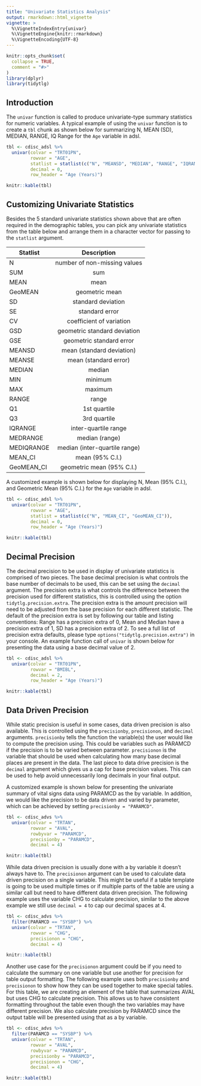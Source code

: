 ```yaml
---
title: "Univariate Statistics Analysis"
output: rmarkdown::html_vignette
vignette: >
  %\VignetteIndexEntry{univar}
  %\VignetteEngine{knitr::rmarkdown}
  %\VignetteEncoding{UTF-8}
---
```


```r
knitr::opts_chunk$set(
  collapse = TRUE,
  comment = "#>"
)
library(dplyr)
library(tidytlg)
```

## Introduction

The `univar` function is called to produce univariate-type summary statistics for numeric variables. A typical example of using the `univar` function is to create a `tbl` chunk as shown below for summarizing N, MEAN (SD), MEDIAN, RANGE, IQ Range for the `Age` variable in adsl. 

```r
tbl <- cdisc_adsl %>% 
  univar(colvar = "TRT01PN", 
         rowvar = "AGE", 
         statlist = statlist(c("N", "MEANSD", "MEDIAN", "RANGE", "IQRANGE")),
         decimal = 0,
         row_header = "Age (Years)")

knitr::kable(tbl)
```


## Customizing Univariate Statistics

Besides the 5 standard univariate statistics shown above that are often required in the demographic tables, you can pick any univariate statistics from the table below and arrange them in a character vector for passing to the `statlist` argument.

| Statlist   |          Description          |
|------------|:-----------------------------:|
| N          | number of non-missing values  |
| SUM        |              sum              |
| MEAN       |             mean              |
| GeoMEAN    |        geometric mean         |
| SD         |      standard deviation       |
| SE         |        standard error         |
| CV         |   coefficient of variation    |
| GSD        | geometric standard deviation  |
| GSE        |   geometric standard error    |
| MEANSD     |   mean (standard deviation)   |
| MEANSE     |     mean (standard error)     |
| MEDIAN     |            median             |
| MIN        |            minimum            |
| MAX        |            maximum            |
| RANGE      |             range             |
| Q1         |         1st quartile          |
| Q3         |         3rd quartile          |
| IQRANGE    |     inter-quartile range      |
| MEDRANGE   |        median (range)         |
| MEDIQRANGE | median (inter-quartile range) |
| MEAN_CI    |        mean (95% C.I.)        |
| GeoMEAN_CI |   geometric mean (95% C.I.)   |

A customized example is shown below for displaying N, Mean (95% C.I.), and Geometric Mean (95% C.I.) for the `Age` variable in adsl.

```r
tbl <- cdisc_adsl %>% 
  univar(colvar = "TRT01PN", 
         rowvar = "AGE", 
         statlist = statlist(c("N", "MEAN_CI", "GeoMEAN_CI")),
         decimal = 0,
         row_header = "Age (Years)")

knitr::kable(tbl)
```

## Decimal Precision

The decimal precision to be used in display of univariate statistics is comprised of two pieces.  The base decimal precision is what controls the base number of decimals to be used, this can be set using the `decimal` argument.  The precision extra is what controls the difference between the precision used for different statistics, this is controlled using the option `tidytlg.precision.extra`.  The precision extra is the amount precision will need to be adjusted from the base precision for each different statistic. The default of the precision extra is set by following our table and listing conventions: Range has a precision extra of 0, Mean and Median have a precision extra of 1, SD has a precision extra of 2. To see a full list of precision extra defaults, please type `options("tidytlg.precision.extra")` in your console. An example function call of `univar` is shown below for presenting the data using a base decimal value of 2.

```r
tbl <- cdisc_adsl %>% 
  univar(colvar = "TRT01PN", 
         rowvar = "BMIBL", 
         decimal = 2,
         row_header = "Age (Years)")

knitr::kable(tbl)
```

## Data Driven Precision

While static precision is useful in some cases, data driven precision is also available.  This is controlled using the `precisionby`, `precisionon`, and `decimal` arguments.  `precisionby` tells the function the variable(s) the user would like to compute the precision using.  This could be variables such as PARAMCD if the precision is to be varied between parameter. `precisionon` is the variable that should be used when calculating how many base decimal places are present in the data.  The last piece to data drive precision is the `decimal` argument which gives us a cap for base precision values.  This can be used to help avoid unnecessarily long decimals in your final output.  

A customized example is shown below for presenting the univariate summary of vital signs data using PARAMCD as the by variable. In addition, we would like the precision to be data driven and varied by parameter, which can be achieved by setting `precisionby = "PARAMCD"`.


```r
tbl <- cdisc_advs %>% 
  univar(colvar = "TRTAN", 
         rowvar = "AVAL", 
         rowbyvar = "PARAMCD",
         precisionby = "PARAMCD",
         decimal = 4)

knitr::kable(tbl)
```

While data driven precision is usually done with a by variable it doesn't always have to.  The `precisionon` argument can be used to calculate data driven precision on a single variable.  This might be useful if a table template is going to be used multiple times or if multiple parts of the table are using a similar call but need to have different data driven precision.  The following example uses the variable CHG to calculate precision, similar to the above example we still use `decimal = 4` to cap our decimal spaces at 4.

```r
tbl <- cdisc_advs %>% 
  filter(PARAMCD == "SYSBP") %>% 
  univar(colvar = "TRTAN", 
         rowvar = "CHG", 
         precisionon = "CHG",
         decimal = 4)

knitr::kable(tbl)
```

Another use case for the `precisionon` argument could be if you need to calculate the summary on one variable but use another for precision for table output formatting.  The following example uses both `precisionby` and `precisionon` to show how they can be used together to make special tables.  For this table, we are creating an element of the table that summarizes AVAL but uses CHG to calculate precision.  This allows us to have consistent formatting throughout the table even though the two variables may have different precision.  We also calculate precision by PARAMCD since the output table will be presented using that as a by variable.

```r
tbl <- cdisc_advs %>% 
  filter(PARAMCD == "SYSBP") %>% 
  univar(colvar = "TRTAN", 
         rowvar = "AVAL", 
         rowbyvar = "PARAMCD",
         precisionby = "PARAMCD",
         precisionon = "CHG",
         decimal = 4)

knitr::kable(tbl)
```

